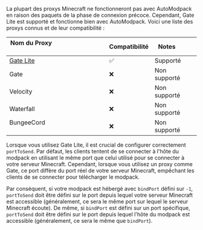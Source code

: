 La plupart des proxys Minecraft ne fonctionneront pas avec AutoModpack en raison des paquets de la phase de connexion précoce. Cependant, Gate Lite est supporté et fonctionne bien avec AutoModpack. Voici une liste des proxys connus et de leur compatibilité :

| Nom du Proxy                                      | Compatibilité  | Notes         |
|---------------------------------------------------|----------------|---------------|
| [Gate Lite](https://gate.minekube.com/guide/lite) | ✅             | Supporté      |
| Gate                                              | ❌             | Non supporté  |
| Velocity                                          | ❌             | Non supporté  |
| Waterfall                                         | ❌             | Non supporté  |
| BungeeCord                                        | ❌             | Non supporté  |

Lorsque vous utilisez Gate Lite, il est crucial de configurer correctement `portToSend`. Par défaut, les clients tentent de se connecter à l'hôte du modpack en utilisant le même port que celui utilisé pour se connecter à votre serveur Minecraft. Cependant, lorsque vous utilisez un proxy comme Gate, ce port diffère du port réel de votre serveur Minecraft, empêchant les clients de se connecter pour télécharger le modpack.

Par conséquent, si votre modpack est hébergé avec `bindPort` défini sur `-1`, `portToSend` doit être défini sur le port depuis lequel votre serveur Minecraft est accessible (généralement, ce sera le même port sur lequel le serveur Minecraft écoute).
De même, si `bindPort` est défini sur un port spécifique, `portToSend` doit être défini sur le port depuis lequel l'hôte du modpack est accessible (généralement, ce sera le même que `bindPort`).